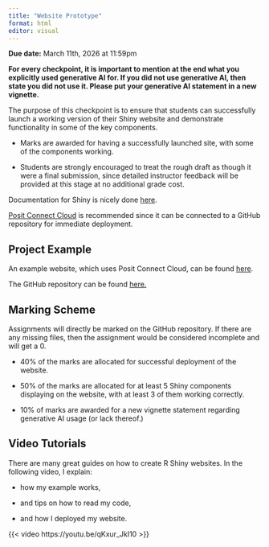 ```yaml
---
title: "Website Prototype"
format: html
editor: visual
---
```


**Due date:** March 11th, 2026 at 11:59pm

**For every checkpoint, it is important to mention at the end what you explicitly used generative AI for. If you did not use generative AI, then state you did not use it. Please put your generative AI statement in a new vignette.**

The purpose of this checkpoint is to ensure that students can successfully launch a working version of their Shiny website and demonstrate functionality in some of the key components.

-   Marks are awarded for having a successfully launched site, with some of the components working.

-   Students are strongly encouraged to treat the rough draft as though it were a final submission, since detailed instructor feedback will be provided at this stage at no additional grade cost.

Documentation for Shiny is nicely done [here](https://shiny.posit.co/r/getstarted/shiny-basics/lesson1/).

[Posit Connect Cloud](https://connect.posit.cloud/) is recommended since it can be connected to a GitHub repository for immediate deployment.

## Project Example

An example website, which uses Posit Connect Cloud, can be found [here](https://annahuynhly-sta380shiny-example.share.connect.posit.cloud/).

The GitHub repository can be found [here.](https://github.com/annahuynhly/sta380package.example/tree/main/shiny-app)

## Marking Scheme

Assignments will directly be marked on the GitHub repository. If there are any missing files, then the assignment would be considered incomplete and will get a 0.

-   40% of the marks are allocated for successful deployment of the website.

-   50% of the marks are allocated for at least 5 Shiny components displaying on the website, with at least 3 of them working correctly.

-   10% of marks are awarded for a new vignette statement regarding generative AI usage (or lack thereof.)

## Video Tutorials

There are many great guides on how to create R Shiny websites. In the following video, I explain:

-   how my example works,

-   and tips on how to read my code,

-   and how I deployed my website.

{{< video https://youtu.be/qKxur_JkI10 >}}
